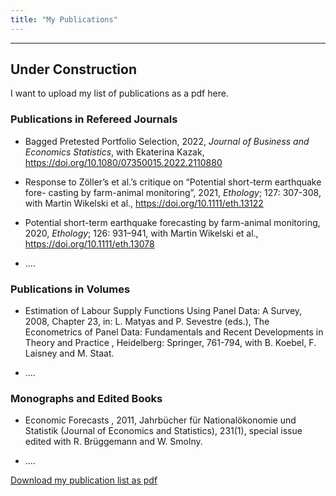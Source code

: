 ```yaml
---
title: "My Publications"
---
```


------------------------------------------------------------------------

::: callout-warning
## Under Construction

I want to upload my list of publications as a pdf here.
:::

### Publications in Refereed Journals

-   Bagged Pretested Portfolio Selection, 2022, *Journal of Business and Economics Statistics*, with Ekaterina Kazak, <https://doi.org/10.1080/07350015.2022.2110880>

-   Response to Zöller's et al.’s critique on “Potential short-term earthquake fore- casting by farm-animal monitoring”, 2021, *Ethology*; 127: 307-308, with Martin Wikelski et al., <https://doi.org/10.1111/eth.13122>

-   Potential short-term earthquake forecasting by farm-animal monitoring, 2020, *Ethology*; 126: 931–941, with Martin Wikelski et al., <https://doi.org/10.1111/eth.13078>

-   ....

### Publications in Volumes

-   Estimation of Labour Supply Functions Using Panel Data: A Survey, 2008, Chapter 23, in: L. Matyas and P. Sevestre (eds.), The Econometrics of Panel Data: Fundamentals and Recent Developments in Theory and Practice , Heidelberg: Springer, 761-794, with B. Koebel, F. Laisney and M. Staat.

-   ....

### Monographs and Edited Books

-   Economic Forecasts , 2011, Jahrbücher für Nationalökonomie und Statistik (Journal of Economics and Statistics), 231(1), special issue edited with R. Brüggemann and W. Smolny.

-   ....

[Download my publication list as pdf](https://raw.githubusercontent.com/W-Pohlmeier/WP-Website/main/POHLMEIER_W_PUBLIST_2023_04.pdf)
